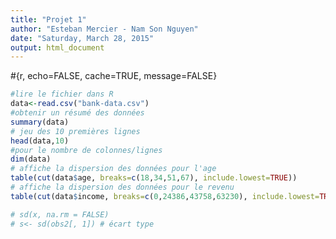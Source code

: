 ```yaml
---
title: "Projet 1"
author: "Esteban Mercier - Nam Son Nguyen"
date: "Saturday, March 28, 2015"
output: html_document
---
```

#{r, echo=FALSE, cache=TRUE, message=FALSE}
```r
#lire le fichier dans R
data<-read.csv("bank-data.csv")
#obtenir un résumé des données
summary(data)
# jeu des 10 premières lignes
head(data,10)
#pour le nombre de colonnes/lignes
dim(data)
# affiche la dispersion des données pour l'age
table(cut(data$age, breaks=c(18,34,51,67), include.lowest=TRUE))
# affiche la dispersion des données pour le revenu
table(cut(data$income, breaks=c(0,24386,43758,63230), include.lowest=TRUE))

# sd(x, na.rm = FALSE)
# s<- sd(obs2[, 1]) # écart type 

```
